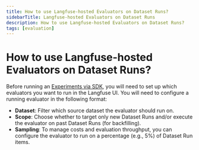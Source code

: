 ```yaml
---
title: How to use Langfuse-hosted Evaluators on Dataset Runs?
sidebarTitle: Langfuse-hosted Evaluators on Dataset Runs
description: How to use Langfuse-hosted Evaluators on Dataset Runs?
tags: [evaluation]
---
```



# How to use Langfuse-hosted Evaluators on Dataset Runs?

Before running an [Experiments via SDK](/docs/evaluation/experiments/experiments-via-sdk), you will need to set up which evaluators you want to run in the Langfuse UI. You will need to configure a running evaluator in the following format: 

- **Dataset**: Filter which source dataset the evaluator should run on.
- **Scope**: Choose whether to target only new Dataset Runs and/or execute the evaluator on past Dataset Runs (for backfilling).
- **Sampling**: To manage costs and evaluation throughput, you can configure the evaluator to run on a percentage (e.g., 5%) of Dataset Run items.